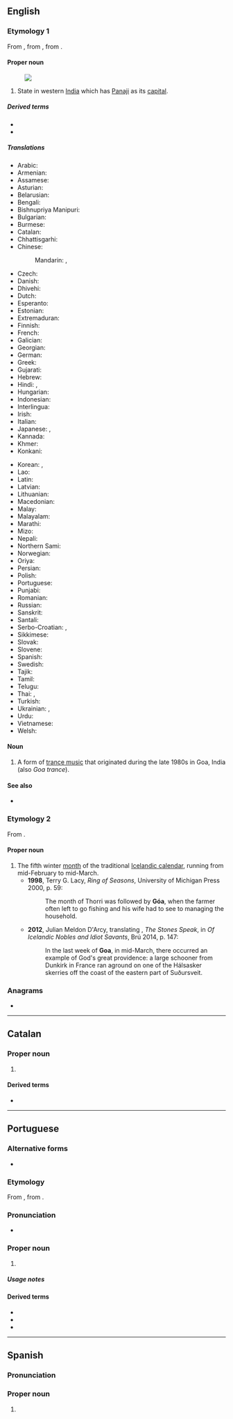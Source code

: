 {{also|Appendix:Variations of "goa"}}
==English==
{{wikipedia}}

===Etymology 1===
From {{bor|en|pt|Goa}}, from {{der|en|kok|गोंय}}, from {{der|en|sa|गोमन्त}}.

====Proper noun====
{{en-proper noun}}
[[Image:Goa in India (disputed hatched).svg|thumb|]]

# State in western [[India]] which has [[Panaji]] as its [[capital]].

=====Derived terms=====
* {{l|en|Goa powder}}
* {{l|en|Goan}}

=====Translations=====
{{trans-top|state in western India}}
* Arabic: {{t|ar|غْوَا|m}}
* Armenian: {{t|hy|Գոա}}
* Assamese: {{t|as|গোৱা|sc=Beng}}
* Asturian: {{t|ast|Goa|f}}
* Belarusian: {{t|be|Го́а|m}}
* Bengali: {{t|bn|গোয়া|sc=Beng}}
* Bishnupriya Manipuri: {{t|bpy|গৱা|sc=Beng}}
* Bulgarian: {{t|bg|Го́а|f}}
* Burmese: {{t|my|ဂိုအာ}}
* Catalan: {{t|ca|Goa}}
* Chhattisgarhi: {{t-needed|hne}}
* Chinese:
*: Mandarin: {{t|cmn|果阿邦|tr=Guǒ'ā-bāng|sc=Hani}}, {{t+|cmn|果阿|tr=Guǒ'ā|sc=Hani}}
* Czech: {{t|cs|Goa|f}}
* Danish: {{t|da|Goa}}
* Dhivehi: {{t|dv|ގޯވާ|sc=Thaa}}
* Dutch: {{t+|nl|Goa}}
* Esperanto: {{t|eo|Goao}}
* Estonian: {{t|et|Goa}}
* Extremaduran: {{t|ext|Goa}}
* Finnish: {{t|fi|Goa}}
* French: {{t+|fr|Goa}}
* Galician: {{t|gl|Goa}}
* Georgian: {{t|ka|გოა}}
* German: {{t+|de|Goa}}
* Greek: {{t+|el|Γκόα}}
* Gujarati: {{t|gu|ગોઆ}}
* Hebrew: {{t|he|גואה}}
* Hindi: {{t+|hi|गोआ}}, {{t|hi|गोवा|m}}
* Hungarian: {{t+|hu|Goa}}
* Indonesian: {{t|id|Goa}}
* Interlingua: {{t|ia|Goa}}
* Irish: {{t|ga|Goa|m}}
* Italian: {{t|it|Goa}}
* Japanese: {{t|ja|ゴア州|tr=Goa-shū}}, {{t|ja|ゴア|tr=Goa}}
* Kannada: {{t+|kn|ಗೋವ|sc=Knda}}
* Khmer: {{t|km|ហ្គោអា}}
* Konkani: {{t|kok|गोंय}}
{{trans-mid}}
* Korean: {{t|ko|^고아 주}}, {{t+|ko|^고아}}
* Lao: {{t-needed|lo}}
* Latin: {{t|la|Goa}}
* Latvian: {{t|lv|Goa}}
* Lithuanian: {{t|lt|Goa}}
* Macedonian: {{t|mk|Гоа|f}}
* Malay: {{t|ms|Goa}}
* Malayalam: {{t|ml|ഗോവ|sc=Mlym}}
* Marathi: {{t|mr|गोवा|sc=Deva}}
* Mizo: {{t-needed|lus}}
* Nepali: {{t|ne|गोआ}}
* Northern Sami: {{t|se|Goa}}
* Norwegian: {{t|no|Goa}}
* Oriya: {{t+|or|ଗୋଆ}}
* Persian: {{t+|fa|گوا}}
* Polish: {{t+|pl|Goa}}
* Portuguese: {{t+|pt|Goa}}
* Punjabi: {{t|pa|ਗੋਵਾ}}
* Romanian: {{t|ro|Goa}}
* Russian: {{t+|ru|Го́а|m}}
* Sanskrit: {{t|sa|गोवा}}
* Santali: {{t|sat|ᱜᱳᱣᱟ}}
* Serbo-Croatian: {{t|sh|Гоа|sc=Cyrl}}, {{t|sh|Goa}}
* Sikkimese: {{t-needed|sip}}
* Slovak: {{t|sk|Goa|f}}
* Slovene: {{t-needed|sl}}
* Spanish: {{t+|es|Goa}}
* Swedish: {{t|sv|Goa}}
* Tajik: {{t|tg|Гуа|sc=Cyrl}}
* Tamil: {{t|ta|கோவா}}
* Telugu: {{t+|te|గోవా}}
* Thai: {{t|th|รัฐกัว|tr=rát gua}}, {{t+|th|กัว|tr=gua}}
* Turkish: {{t|tr|Goa}}
* Ukrainian: {{t|uk|Го́а}}, {{t|uk|Ґо́а}}
* Urdu: {{t|ur|گوا|tr=govā}}
* Vietnamese: {{t|vi|Goa}}
* Welsh: {{t|cy|Goa}}
{{trans-bottom}}

====Noun====
{{en-noun|-}}

# {{lb|en|music}} A form of [[trance music]] that originated during the late 1980s in Goa, India (also ''Goa trance'').

====See also====
* {{list:states of India/en}}

===Etymology 2===
From {{bor|en|is|góa}}.

====Proper noun====
{{en-proper noun}}

# The fifth winter [[month]] of the traditional [[Icelandic calendar]], running from mid-February to mid-March.
#*'''1998''', Terry G. Lacy, ''Ring of Seasons'', University of Michigan Press 2000, p. 59:
#*:The month of Thorri was followed by '''Góa''', when the farmer often left to go fishing and his wife had to see to managing the household.
#*'''2012''', Julian Meldon D'Arcy, translating {{w|Þórbergur Þórðarson}}, ''The Stones Speak'', in ''Of Icelandic Nobles and Idiot Savants'', Brú 2014, p. 147:
#*:In the last week of '''Goa''', in mid-March, there occurred an example of God's great providence: a large schooner from Dunkirk in France ran aground on one of the Hálsasker skerries off the coast of the eastern part of Suðursveit.

===Anagrams===
* {{anagrams|en|a=ago|AGO|AOG|GAO|Gao|ago|oga}}

----

==Catalan==
{{wp|lang=ca}}

===Proper noun===
{{ca-proper noun|f}}

# {{place|ca|state|c/India|t=Goa}}

====Derived terms====
* {{l|ca|goès}}

----

==Portuguese==

===Alternative forms===
* {{alt|pt|Gôa||obsolete}}

===Etymology===
From {{bor|pt|kok|गोंय}}, from {{der|pt|sa|गोमन्त}}.

===Pronunciation===
{{pt-IPA}}
* {{hyph|pt|Go|a}}

===Proper noun===
{{pt-proper noun|f}}

# {{place|pt|state|c/India|t1=Goa}}

=====Usage notes=====
{{pt-placename-without-article}}

====Derived terms====
* {{l|pt|goano}}
* {{l|pt|goense}}
* {{l|pt|goês}}

----

==Spanish==

===Pronunciation===
{{es-IPA}}{{wikipedia|lang=es}}

===Proper noun===
{{es-proper noun}}

# {{place|es|state|in western|c/India|t1=Goa}}